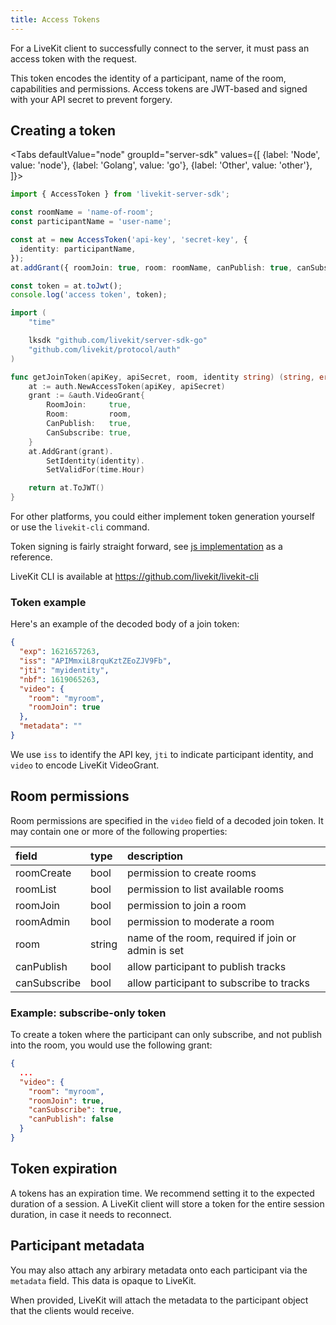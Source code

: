 ```yaml
---
title: Access Tokens
---
```


For a LiveKit client to successfully connect to the server, it must pass an access token with the request.

This token encodes the identity of a participant, name of the room, capabilities and permissions. Access tokens are JWT-based and signed with your API secret to prevent forgery.

## Creating a token

<Tabs
  defaultValue="node"
  groupId="server-sdk"
  values={[
    {label: 'Node', value: 'node'},
    {label: 'Golang', value: 'go'},
    {label: 'Other', value: 'other'},
  ]}>
  <TabItem value="node">

```typescript title="TypeScript"
import { AccessToken } from 'livekit-server-sdk';

const roomName = 'name-of-room';
const participantName = 'user-name';

const at = new AccessToken('api-key', 'secret-key', {
  identity: participantName,
});
at.addGrant({ roomJoin: true, room: roomName, canPublish: true, canSubscribe: true });

const token = at.toJwt();
console.log('access token', token);
```

  </TabItem>

  <TabItem value="go">

```go title="Go"
import (
	"time"

	lksdk "github.com/livekit/server-sdk-go"
	"github.com/livekit/protocol/auth"
)

func getJoinToken(apiKey, apiSecret, room, identity string) (string, error) {
	at := auth.NewAccessToken(apiKey, apiSecret)
	grant := &auth.VideoGrant{
		RoomJoin:     true,
		Room:         room,
		CanPublish:   true,
		CanSubscribe: true,
	}
	at.AddGrant(grant).
		SetIdentity(identity).
		SetValidFor(time.Hour)

	return at.ToJWT()
}
```

  </TabItem>

  <TabItem value="other">

  For other platforms, you could either implement token generation yourself or use the `livekit-cli` command.

  Token signing is fairly straight forward, see [js implementation](https://github.com/livekit/server-sdk-js/blob/main/src/AccessToken.ts) as a reference.

  LiveKit CLI is available at https://github.com/livekit/livekit-cli

  </TabItem>

</Tabs>

### Token example

Here's an example of the decoded body of a join token:

```json
{
  "exp": 1621657263,
  "iss": "APIMmxiL8rquKztZEoZJV9Fb",
  "jti": "myidentity",
  "nbf": 1619065263,
  "video": {
    "room": "myroom",
    "roomJoin": true
  },
  "metadata": ""
}
```

We use `iss` to identify the API key, `jti` to indicate participant identity, and `video` to encode LiveKit VideoGrant.

## Room permissions

Room permissions are specified in the `video` field of a decoded join token. It may contain one or more of the following properties:

| field        | type   | description                                               |
| :----------- | :----- | :-------------------------------------------------------- |
| roomCreate   | bool   | permission to create rooms                                |
| roomList     | bool   | permission to list available rooms                        |
| roomJoin     | bool   | permission to join a room                                 |
| roomAdmin    | bool   | permission to moderate a room                             |
| room         | string | name of the room, required if join or admin is set        |
| canPublish   | bool   | allow participant to publish tracks                       |
| canSubscribe | bool   | allow participant to subscribe to tracks                  |

### Example: subscribe-only token

To create a token where the participant can only subscribe, and not publish into the room, you would use the following grant:

```json
{
  ...
  "video": {
    "room": "myroom",
    "roomJoin": true,
    "canSubscribe": true,
    "canPublish": false
  }
}
```

## Token expiration

A tokens has an expiration time. We recommend setting it to the expected duration of a session. A LiveKit client will store a token for the entire session duration, in case it needs to reconnect.

## Participant metadata

You may also attach any arbirary metadata onto each participant via the `metadata` field. This data is opaque to LiveKit.

When provided, LiveKit will attach the metadata to the participant object that the clients would receive.
